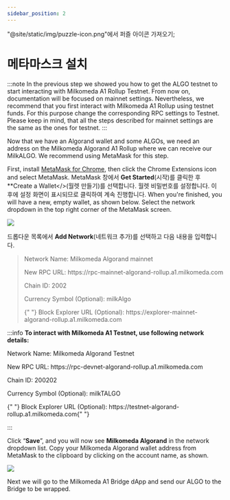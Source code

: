 ```yaml
---
sidebar_position: 2
---
```


"@site/static/img/puzzle-icon.png"에서 퍼즐 아이콘 가져오기;

# 메타마스크 설치

:::note
In the previous step we showed you how to get the ALGO testnet to start interacting with Milkomeda A1 Rollup Testnet.
From now on, documentation will be focused on mainnet settings. Nevertheless, we recommend that you first interact with Milkomeda A1 Rollup using testnet funds. For this purpose change the corresponding RPC settings to Testnet.
Please keep in mind, that all the steps described for mainnet settings are the same as the ones for testnet.
:::

Now that we have an Algorand wallet and some ALGOs, we need an address on the Milkomeda Algorand A1 Rollup where we can receive our MilkALGO. We recommend using MetaMask for this step.

First, install [MetaMask for Chrome](https://chrome.google.com/webstore/detail/metamask/nkbihfbeogaeaoehlefnkodbefgpgknn), then click the Chrome Extensions icon <img src={puzzleIcon} alt="" className="img-icon" /> and select MetaMask. MetaMask 창에서 **Get Started**(시작)를 클릭한 후 **Create a Wallet</>(월렛 만들기)를 선택합니다. 월렛 비밀번호를 설정합니다. 이 후에 설정 화면이 표시되므로 클릭하여 계속 진행합니다. When you're finished, you will have a new, empty wallet, as shown below. Select the network dropdown in the top right corner of the MetaMask screen.

![](/img/algorand-eth.png)

드롭다운 목록에서 **Add Network**(네트워크 추가)를 선택하고 다음 내용을 입력합니다.

> Network Name: Milkomeda Algorand mainnet
> 
> <p> New RPC URL: https://rpc-mainnet-algorand-rollup.a1.milkomeda.com </p> 
> 
> Chain ID: 2002
> 
> Currency Symbol (Optional): milkAlgo
> 
> <p>
>   {" "}
>   Block Explorer URL (Optional): https://explorer-mainnet-algorand-rollup.a1.milkomeda.com
> </p>
:::info **To interact with Milkomeda A1 Testnet, use following network details:**

Network Name: Milkomeda Algorand Testnet
<p> New RPC URL: https://rpc-devnet-algorand-rollup.a1.milkomeda.com </p>
<p>Chain ID: 200202</p>
<p>Currency Symbol (Optional): milkTALGO</p>
<p>
  {" "}
  Block Explorer URL (Optional): https://testnet-algorand-rollup.a1.milkomeda.com{" "}
</p>
:::

Click “**Save**”, and you will now see **Milkomeda Algorand** in the network dropdown list. Copy your Milkomeda Algorand wallet address from MetaMask to the clipboard by clicking on the account name, as shown.

![](/img/algorand-milk.png)

Next we will go to the Milkomeda A1 Bridge dApp and send our ALGO to the Bridge to be wrapped.
